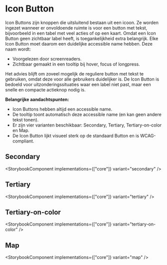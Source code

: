 
# Icon Button

Icon Buttons zijn knoppen die uitsluitend bestaan uit een icoon. Ze worden ingezet wanneer er onvoldoende ruimte is voor een button met tekst, bijvoorbeeld in een tabel met veel acties of op een kaart. Omdat een Icon Button geen zichtbaar label heeft, is toegankelijkheid extra belangrijk. Elke Icon Button moet daarom een duidelijke accessible name hebben. Deze naam wordt:

- Voorgelezen door screenreaders.
- Zichtbaar gemaakt in een tooltip bij hover, focus of longpress.

Het advies blijft om zoveel mogelijk de reguliere button met tekst te gebruiken, omdat deze voor alle gebruikers duidelijker is. De Icon Button is bedoeld voor uitzonderingssituaties waar een label niet past, maar een snelle en compacte actieknop nodig is.

**Belangrijke aandachtspunten:**

- Icon Buttons hebben altijd een accessible name.
- De tooltip toont automatisch deze accessible name (en kan geen andere tekst tonen).
- Er zijn vier varianten beschikbaar: Secondary, Tertiary, Tertiary-on-color en Map.
- De Icon Button lijkt visueel sterk op de standaard Button en is WCAG-compliant.

## Secondary

<StorybookComponent implementations={["core"]} variant="secondary" />

## Tertiary

<StorybookComponent implementations={["core"]} variant="tertiary" />

## Tertiary-on-color

<StorybookComponent implementations={["core"]} variant="tertiary-on-color" />

## Map

<StorybookComponent implementations={["core"]} variant="map" />
